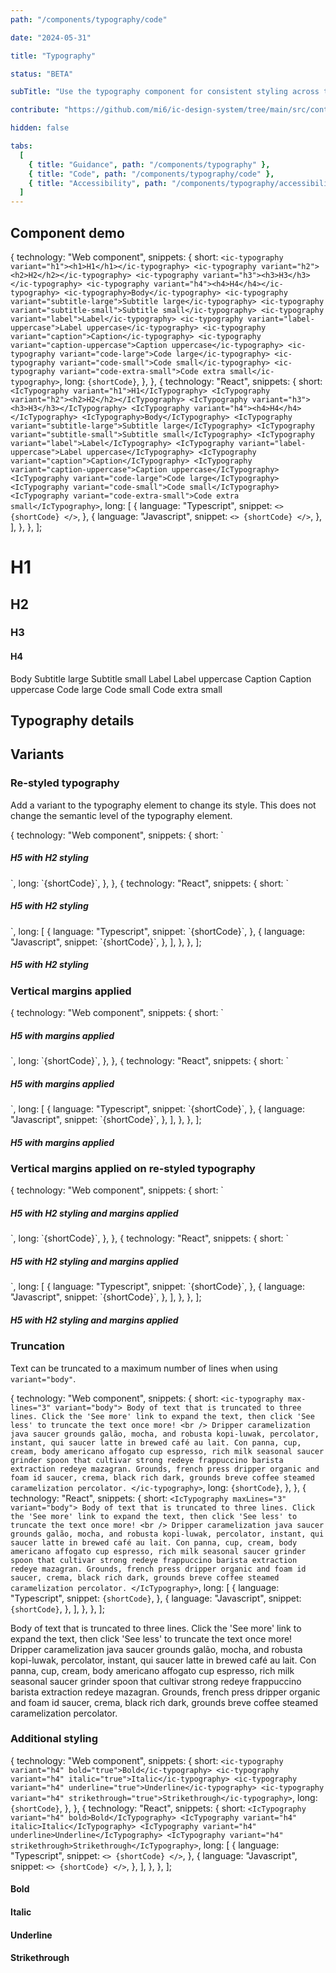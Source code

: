 ```yaml
---
path: "/components/typography/code"

date: "2024-05-31"

title: "Typography"

status: "BETA"

subTitle: "Use the typography component for consistent styling across typographical elements."

contribute: "https://github.com/mi6/ic-design-system/tree/main/src/content/structured/components/typography"

hidden: false

tabs:
  [
    { title: "Guidance", path: "/components/typography" },
    { title: "Code", path: "/components/typography/code" },
    { title: "Accessibility", path: "/components/typography/accessibility" },
  ]
---
```



## Component demo

  {
    technology: "Web component",
    snippets: {
      short: `<ic-typography variant="h1"><h1>H1</h1></ic-typography>
<ic-typography variant="h2"><h2>H2</h2></ic-typography>
<ic-typography variant="h3"><h3>H3</h3></ic-typography>
<ic-typography variant="h4"><h4>H4</h4></ic-typography>
<ic-typography>Body</ic-typography>
<ic-typography variant="subtitle-large">Subtitle large</ic-typography>
<ic-typography variant="subtitle-small">Subtitle small</ic-typography>
<ic-typography variant="label">Label</ic-typography>
<ic-typography variant="label-uppercase">Label uppercase</ic-typography>
<ic-typography variant="caption">Caption</ic-typography>
<ic-typography variant="caption-uppercase">Caption uppercase</ic-typography>
<ic-typography variant="code-large">Code large</ic-typography>
<ic-typography variant="code-small">Code small</ic-typography>
<ic-typography variant="code-extra-small">Code extra small</ic-typography>`,
      long: `{shortCode}`,
    },
  },
  {
    technology: "React",
    snippets: {
      short: `<IcTypography variant="h1">H1</IcTypography>
<IcTypography variant="h2"><h2>H2</h2></IcTypography>
<IcTypography variant="h3"><h3>H3</h3></IcTypography>
<IcTypography variant="h4"><h4>H4</h4></IcTypography>
<IcTypography>Body</IcTypography>
<IcTypography variant="subtitle-large">Subtitle large</IcTypography>
<IcTypography variant="subtitle-small">Subtitle small</IcTypography>
<IcTypography variant="label">Label</IcTypography>
<IcTypography variant="label-uppercase">Label uppercase</IcTypography>
<IcTypography variant="caption">Caption</IcTypography>
<IcTypography variant="caption-uppercase">Caption uppercase</IcTypography>
<IcTypography variant="code-large">Code large</IcTypography>
<IcTypography variant="code-small">Code small</IcTypography>
<IcTypography variant="code-extra-small">Code extra small</IcTypography>`,
      long: [
        {
          language: "Typescript",
          snippet: `<>
  {shortCode}
</>`,
        },
        {
          language: "Javascript",
          snippet: `<>
  {shortCode}
</>`,
        },
      ],
    },
  },
];

<ComponentPreview snippets={snippets}>
  <div>
    <IcTypography variant="h1">
      <h1>H1</h1>
    </IcTypography>
    <IcTypography variant="h2">
      <h2>H2</h2>
    </IcTypography>
    <IcTypography variant="h3">
      <h3>H3</h3>
    </IcTypography>
    <IcTypography variant="h4">
      <h4>H4</h4>
    </IcTypography>
    <IcTypography>Body</IcTypography>
    <IcTypography variant="subtitle-large">Subtitle large</IcTypography>
    <IcTypography variant="subtitle-small">Subtitle small</IcTypography>
    <IcTypography variant="label">Label</IcTypography>
    <IcTypography variant="label-uppercase">Label uppercase</IcTypography>
    <IcTypography variant="caption">Caption</IcTypography>
    <IcTypography variant="caption-uppercase">Caption uppercase</IcTypography>
    <IcTypography variant="code-large">Code large</IcTypography>
    <IcTypography variant="code-small">Code small</IcTypography>
    <IcTypography variant="code-extra-small">Code extra small</IcTypography>
  </div>
</ComponentPreview>

## Typography details

<ComponentDetails component="ic-typography" />

## Variants

### Re-styled typography

Add a variant to the typography element to change its style. This does not change the semantic level of the typography element.

  {
    technology: "Web component",
    snippets: {
      short: `<ic-typography variant="h2">
  <h5>H5 with H2 styling</h5>
</ic-typography>`,
      long: `{shortCode}`,
    },
  },
  {
    technology: "React",
    snippets: {
      short: `<IcTypography variant="h2">
  <h5>H5 with H2 styling</h5>
</IcTypography>`,
      long: [
        {
          language: "Typescript",
          snippet: `{shortCode}`,
        },
        {
          language: "Javascript",
          snippet: `{shortCode}`,
        },
      ],
    },
  },
];

<ComponentPreview snippets={snippetsRestyled}>
  <IcTypography variant="h2">
    <h5>H5 with H2 styling</h5>
  </IcTypography>
</ComponentPreview>

### Vertical margins applied

  {
    technology: "Web component",
    snippets: {
      short: `<ic-typography apply-vertical-margins="true">
  <h5>H5 with margins applied</h5>
</ic-typography>`,
      long: `{shortCode}`,
    },
  },
  {
    technology: "React",
    snippets: {
      short: `<IcTypography applyVerticalMargins>
  <h5>H5 with margins applied</h5>
</IcTypography>`,
      long: [
        {
          language: "Typescript",
          snippet: `{shortCode}`,
        },
        {
          language: "Javascript",
          snippet: `{shortCode}`,
        },
      ],
    },
  },
];

<ComponentPreview snippets={spacingSnippets}>
  <IcTypography applyVerticalMargins>
    <h5>H5 with margins applied</h5>
  </IcTypography>
</ComponentPreview>

### Vertical margins applied on re-styled typography

  {
    technology: "Web component",
    snippets: {
      short: `<ic-typography variant="h2" apply-vertical-margins="true">
  <h5>H5 with H2 styling and margins applied</h5>
</ic-typography>`,
      long: `{shortCode}`,
    },
  },
  {
    technology: "React",
    snippets: {
      short: `<IcTypography variant="h2" applyVerticalMargins>
  <h5>H5 with H2 styling and margins applied</h5>
</IcTypography>`,
      long: [
        {
          language: "Typescript",
          snippet: `{shortCode}`,
        },
        {
          language: "Javascript",
          snippet: `{shortCode}`,
        },
      ],
    },
  },
];

<ComponentPreview snippets={spacingRestyledSnippets}>
  <IcTypography variant="h2" applyVerticalMargins>
    <h5>H5 with H2 styling and margins applied</h5>
  </IcTypography>
</ComponentPreview>

### Truncation

Text can be truncated to a maximum number of lines when using `variant="body"`.

  {
    technology: "Web component",
    snippets: {
      short: `<ic-typography max-lines="3" variant="body">
  Body of text that is truncated to three lines. Click the 'See more' link
  to expand the text, then click 'See less' to truncate the text once
  more!
  <br />
  Dripper caramelization java saucer grounds galão, mocha, and robusta
  kopi-luwak, percolator, instant, qui saucer latte in brewed café au
  lait. Con panna, cup, cream, body americano affogato cup espresso, rich
  milk seasonal saucer grinder spoon that cultivar strong redeye
  frappuccino barista extraction redeye mazagran. Grounds, french press
  dripper organic and foam id saucer, crema, black rich dark, grounds
  breve coffee steamed caramelization percolator.
</ic-typography>`,
      long: `{shortCode}`,
    },
  },
  {
    technology: "React",
    snippets: {
      short: `<IcTypography maxLines="3" variant="body">
  Body of text that is truncated to three lines. Click the 'See more' link
  to expand the text, then click 'See less' to truncate the text once
  more!
  <br />
  Dripper caramelization java saucer grounds galão, mocha, and robusta
  kopi-luwak, percolator, instant, qui saucer latte in brewed café au
  lait. Con panna, cup, cream, body americano affogato cup espresso, rich
  milk seasonal saucer grinder spoon that cultivar strong redeye
  frappuccino barista extraction redeye mazagran. Grounds, french press
  dripper organic and foam id saucer, crema, black rich dark, grounds
  breve coffee steamed caramelization percolator.
</IcTypography>`,
      long: [
        {
          language: "Typescript",
          snippet: `{shortCode}`,
        },
        {
          language: "Javascript",
          snippet: `{shortCode}`,
        },
      ],
    },
  },
];

<ComponentPreview snippets={truncationSnippets}>
  <IcTypography maxLines="3" variant="body">
    Body of text that is truncated to three lines. Click the 'See more' link to
    expand the text, then click 'See less' to truncate the text once more!
    <br />
    Dripper caramelization java saucer grounds galão, mocha, and robusta
    kopi-luwak, percolator, instant, qui saucer latte in brewed café au lait.
    Con panna, cup, cream, body americano affogato cup espresso, rich milk
    seasonal saucer grinder spoon that cultivar strong redeye frappuccino
    barista extraction redeye mazagran. Grounds, french press dripper organic
    and foam id saucer, crema, black rich dark, grounds breve coffee steamed
    caramelization percolator.
  </IcTypography>
</ComponentPreview>

### Additional styling

  {
    technology: "Web component",
    snippets: {
      short: `<ic-typography variant="h4" bold="true">Bold</ic-typography>
<ic-typography variant="h4" italic="true">Italic</ic-typography>
<ic-typography variant="h4" underline="true">Underline</ic-typography>
<ic-typography variant="h4" strikethrough="true">Strikethrough</ic-typography>`,
      long: `{shortCode}`,
    },
  },
  {
    technology: "React",
    snippets: {
      short: `<IcTypography variant="h4" bold>Bold</IcTypography>
<IcTypography variant="h4" italic>Italic</IcTypography>
<IcTypography variant="h4" underline>Underline</IcTypography>
<IcTypography variant="h4" strikethrough>Strikethrough</IcTypography>`,
      long: [
        {
          language: "Typescript",
          snippet: `<>
  {shortCode}
</>`,
        },
        {
          language: "Javascript",
          snippet: `<>
  {shortCode}
</>`,
        },
      ],
    },
  },
];

<ComponentPreview snippets={additionalStylingSnippets}>
  <div>
    <IcTypography variant="h4" bold>
      <h4>Bold</h4>
    </IcTypography>
    <IcTypography variant="h4" italic>
      <h4>Italic</h4>
    </IcTypography>
    <IcTypography variant="h4" underline>
      <h4>Underline</h4>
    </IcTypography>
    <IcTypography variant="h4" strikethrough>
      <h4>Strikethrough</h4>
    </IcTypography>
  </div>
</ComponentPreview>

